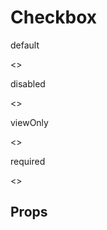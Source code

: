 

<Meta title="Form Controls/Checkbox" component={Checkbox} />

# Checkbox

default

<Preview>
  <Story name="default">
    <>
    <Checkbox name="test 1" value="test" label="Label 1" />
    <Checkbox name="test 2" value="test" label="Label 2" defaultChecked />
    <Checkbox name="test 3" value="test" label="Label 3" />
    </>
  </Story>
</Preview>

disabled

<Preview>
  <Story name="disabled">
    <>
    <Checkbox name="test 1" value="test" label="Label 1" disabled />
    <Checkbox name="test 2" value="test" label="Label 2" disabled defaultChecked/>
    <Checkbox name="test 3" value="test" label="Label 3" disabled />
    </>
  </Story>
</Preview>

viewOnly

<Preview>
  <Story name="viewOnly">
    <>
      <Checkbox name="test 1" value="test" label="Label 1" viewOnly />
      <Checkbox name="test 2" value="test" label="Label 2" viewOnly defaultChecked />
      <Checkbox name="test 3" value="test" label="Label 3" viewOnly />
    </>
  </Story>
</Preview>

required

<Preview>
  <Story name="required">
    <>
    <Checkbox name="test 1" value="test" label="Label 1" required />
    <Checkbox name="test 2" value="test" label="Label 2" required defaultChecked />
    <Checkbox name="test 3" value="test" label="Label 3" required />
    </>
  </Story>
</Preview>

## Props

<ArgsTable of={Checkbox} />
